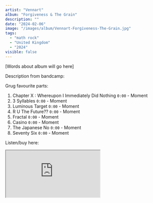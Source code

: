 ```yaml
---
artist: "Vennart"
album: "Forgiveness & The Grain"
description: ""
date: "2024-02-06"
image: "/images/album/Vennart-Forgiveness-The-Grain.jpg"
tags:
  - "math rock"
  - "United Kingdom"
  - "2024"
visible: false
---
```


[Words about album will go here]

Description from bandcamp:

Grug favourite parts:

1. Chapter X : Whereupon I Immediately Did Nothing `0:00` - Moment
2. 3 Syllables `0:00` - Moment
3. Luminous Target `0:00` - Moment
4. R U The Future?? `0:00` - Moment
5. Fractal `0:00` - Moment
6. Casino `0:00` - Moment
7. The Japanese No `0:00` - Moment
8. Seventy Six `0:00` - Moment

Listen/buy here:

<iframe
  style={{ border: "0", width: "350px", height: "800px" }}
  src="https://bandcamp.com/EmbeddedPlayer/album=3639993175/size=large/bgcol=333333/linkcol=ffffff/transparent=true/"
  seamless>
  <a href="https://vennart.bandcamp.com/album/forgiveness-the-grain">
    Forgiveness & The Grain by Vennart
  </a>
</iframe>

